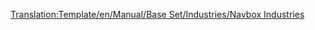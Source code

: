 <noinclude>[[Translation:Template/en/Manual/Base Set/Industries/Navbox Industries]]</noinclude>{{en/Navbox|navbar = off
|state = off

|name = Navbox Industries
|title = [[en/Manual/Industries]]

|group1 = [[en/Manual/Climates]]
|list1 = {{en/Nowrap begin}} [[en/Manual/Base Set/Industries/Bank]]{{en/·w}} [[en/Manual/Base Set/Industries/Coal Mine]]{{en/·w}} [[en/Manual/Base Set/Industries/Factory]]{{en/·w}} [[en/Manual/Base Set/Industries/Farm]]{{en/·w}} [[en/Manual/Base Set/Industries/Forest]]{{en/·w}} [[en/Manual/Base Set/Industries/Iron Ore Mine]]{{en/·w}} [[en/Manual/Base Set/Industries/Oil Refinery]]{{en/·w}} [[en/Manual/Base Set/Industries/Oil Rig]]{{en/·w}} [[en/Manual/Base Set/Industries/Oil Wells]]{{en/·w}} [[en/Manual/Base Set/Industries/Power Station]]{{en/·w}} [[en/Manual/Base Set/Industries/Sawmill]]{{en/·w}} [[en/Manual/Base Set/Industries/Steel Mill]]{{en/Nowrap end}}

|group2 = [[en/Manual/Climates]]
|list2 = {{en/Nowrap begin}} [[en/Manual/Base Set/Industries/Bank]]{{en/·w}} [[en/Manual/Base Set/Industries/Coal Mine]]{{en/·w}} [[en/Manual/Base Set/Industries/Farm]]{{en/·w}} [[en/Manual/Base Set/Industries/Food Processing Plant]]{{en/·w}} [[en/Manual/Base Set/Industries/Forest]]{{en/·w}} [[en/Manual/Base Set/Industries/Gold Mine]]{{en/·w}} [[en/Manual/Base Set/Industries/Oil Refinery]]{{en/·w}} [[en/Manual/Base Set/Industries/Oil Wells]]{{en/·w}} [[en/Manual/Base Set/Industries/Paper Mill]]{{en/·w}} [[en/Manual/Base Set/Industries/Power Station]]{{en/·w}} [[en/Manual/Base Set/Industries/Printing Works]]{{en/Nowrap end}}

|group3 = [[en/Manual/Climates]]
|list3 = {{en/Nowrap begin}} [[en/Manual/Base Set/Industries/Bank]]{{en/·w}} [[en/Manual/Base Set/Industries/Copper Ore Mine]]{{en/·w}} [[en/Manual/Base Set/Industries/Diamond Mine]]{{en/·w}} [[en/Manual/Base Set/Industries/Factory]]{{en/·w}} [[en/Manual/Base Set/Industries/Farm]]{{en/·w}} [[en/Manual/Base Set/Industries/Food Processing Plant]]{{en/·w}} [[en/Manual/Base Set/Industries/Fruit Plantation]]{{en/·w}} [[en/Manual/Base Set/Industries/Lumber Mill]]{{en/·w}} [[en/Manual/Base Set/Industries/Oil Refinery]]{{en/·w}} [[en/Manual/Base Set/Industries/Oil Rig]]{{en/·w}} [[en/Manual/Base Set/Industries/Oil Wells]]{{en/·w}} [[en/Manual/Base Set/Industries/Rubber Plantation]]{{en/·w}} [[en/Manual/Base Set/Industries/Water Supply]]{{en/·w}} [[en/Manual/Base Set/Industries/Water Tower]]{{en/Nowrap end}}

|group4 = [[en/Manual/Climates]]
|list4 = {{en/Nowrap begin}}[[en/Manual/Base Set/Industries/Battery Farm]]{{en/·w}} [[en/Manual/Base Set/Industries/Bubble Generator]]{{en/·w}} [[en/Manual/Base Set/Industries/Candyfloss Forest]]{{en/·w}} [[en/Manual/Base Set/Industries/Cola Wells]]{{en/·w}} [[en/Manual/Base Set/Industries/Fizzy Drink Factory]]{{en/·w}} [[en/Manual/Base Set/Industries/Plastic Fountains]]{{en/·w}} [[en/Manual/Base Set/Industries/Sugar Mine]]{{en/·w}} [[en/Manual/Base Set/Industries/Sweet Factory]]{{en/·w}} [[en/Manual/Base Set/Industries/Toffee Quarry]]{{en/·w}} [[en/Manual/Base Set/Industries/Toy Factory]]{{en/·w}} [[en/Manual/Base Set/Industries/Toy Shop]]{{en/Nowrap end}}

}}